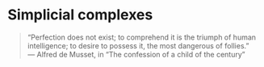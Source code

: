 # Simplicial complexes

> "Perfection does not exist; to comprehend it is the triumph of human intelligence; to desire to possess it, the most dangerous of follies." \
> --- Alfred de Musset, in "The confession of a child of the century"

